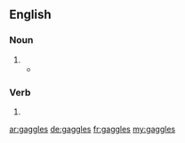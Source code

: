 ==English==

===Noun===
{{head|en|noun plural form}}

# {{plural of|gaggle|lang=en}}
#* {{quote-news|author=Vicki Woods|title=Sadness, and a surprise, at the 9/11 Museum: The memorial at Ground Zero is filled with objects that shock the tears out of you|url=http://www.telegraph.co.uk/history/world-war-two/10881331/Sadness-and-a-surprise-at-the-911-Museum.html|work={{w|The Daily Telegraph}}|date=7 June 2014|page=24|passage=There were no signs and no one quite knew how to navigate the museum, including, as it was Fleet Week, '''gaggles''' of boyish sailors all in their summer whites. It looked like a Frank Sinatra movie.}}

===Verb===
{{head|en|verb form}}

# {{en-third-person singular of|gaggle}}

[[ar:gaggles]]
[[de:gaggles]]
[[fr:gaggles]]
[[my:gaggles]]